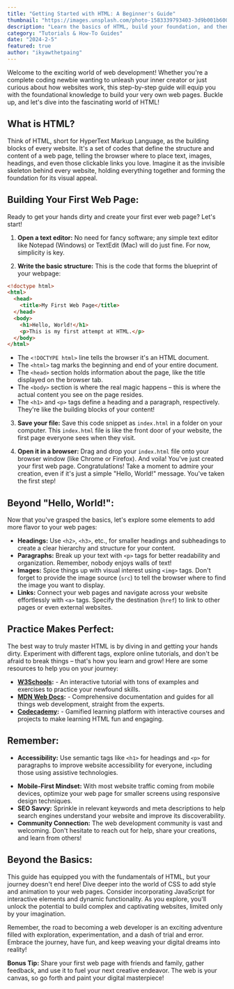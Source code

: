 ```yaml
---
title: "Getting Started with HTML: A Beginner's Guide"
thumbnail: "https://images.unsplash.com/photo-1583339793403-3d9b001b6008"
description: "Learn the basics of HTML, build your foundation, and then add sparkle with images, links, and more!"
category: "Tutorials & How-To Guides"
date: "2024-2-5"
featured: true
author: "ikyawthetpaing"
---
```


Welcome to the exciting world of web development! Whether you're a complete coding newbie wanting to unleash your inner creator or just curious about how websites work, this step-by-step guide will equip you with the foundational knowledge to build your very own web pages. Buckle up, and let's dive into the fascinating world of HTML!

## What is HTML?

Think of HTML, short for HyperText Markup Language, as the building blocks of every website. It's a set of codes that define the structure and content of a web page, telling the browser where to place text, images, headings, and even those clickable links you love. Imagine it as the invisible skeleton behind every website, holding everything together and forming the foundation for its visual appeal.

## Building Your First Web Page:

Ready to get your hands dirty and create your first ever web page? Let's start!

1. **Open a text editor:** No need for fancy software; any simple text editor like Notepad (Windows) or TextEdit (Mac) will do just fine. For now, simplicity is key.

2. **Write the basic structure:** This is the code that forms the blueprint of your webpage:

```html
<!doctype html>
<html>
  <head>
    <title>My First Web Page</title>
  </head>
  <body>
    <h1>Hello, World!</h1>
    <p>This is my first attempt at HTML.</p>
  </body>
</html>
```

- The `<!DOCTYPE html>` line tells the browser it's an HTML document.
- The `<html>` tag marks the beginning and end of your entire document.
- The `<head>` section holds information about the page, like the title displayed on the browser tab.
- The `<body>` section is where the real magic happens – this is where the actual content you see on the page resides.
- The `<h1>` and `<p>` tags define a heading and a paragraph, respectively. They're like the building blocks of your content!

3. **Save your file:** Save this code snippet as `index.html` in a folder on your computer. This `index.html` file is like the front door of your website, the first page everyone sees when they visit.

4. **Open it in a browser:** Drag and drop your `index.html` file onto your browser window (like Chrome or Firefox). And voila! You've just created your first web page. Congratulations! Take a moment to admire your creation, even if it's just a simple "Hello, World!" message. You've taken the first step!

## Beyond "Hello, World!":

Now that you've grasped the basics, let's explore some elements to add more flavor to your web pages:

- **Headings:** Use `<h2>`, `<h3>`, etc., for smaller headings and subheadings to create a clear hierarchy and structure for your content.
- **Paragraphs:** Break up your text with `<p>` tags for better readability and organization. Remember, nobody enjoys walls of text!
- **Images:** Spice things up with visual interest using `<img>` tags. Don't forget to provide the image source (`src`) to tell the browser where to find the image you want to display.
- **Links:** Connect your web pages and navigate across your website effortlessly with `<a>` tags. Specify the destination (`href`) to link to other pages or even external websites.

## Practice Makes Perfect:

The best way to truly master HTML is by diving in and getting your hands dirty. Experiment with different tags, explore online tutorials, and don't be afraid to break things – that's how you learn and grow! Here are some resources to help you on your journey:

- **[W3Schools](https://www.w3schools.com):** - An interactive tutorial with tons of examples and exercises to practice your newfound skills.
- **[MDN Web Docs](https://developer.mozilla.org/en-US/docs/Learn/HTML/Introduction_to_HTML):** - Comprehensive documentation and guides for all things web development, straight from the experts.
- **[Codecademy](https://www.codecademy.com/learn/learn-html):** - Gamified learning platform with interactive courses and projects to make learning HTML fun and engaging.

## Remember:

- **Accessibility:** Use semantic tags like `<h1>` for headings and `<p>` for paragraphs to improve website accessibility for everyone, including those using assistive technologies.

* **Mobile-First Mindset:** With most website traffic coming from mobile devices, optimize your web page for smaller screens using responsive design techniques.
* **SEO Savvy:** Sprinkle in relevant keywords and meta descriptions to help search engines understand your website and improve its discoverability.
* **Community Connection:** The web development community is vast and welcoming. Don't hesitate to reach out for help, share your creations, and learn from others!

## Beyond the Basics:

This guide has equipped you with the fundamentals of HTML, but your journey doesn't end here! Dive deeper into the world of CSS to add style and animation to your web pages. Consider incorporating JavaScript for interactive elements and dynamic functionality. As you explore, you'll unlock the potential to build complex and captivating websites, limited only by your imagination.

Remember, the road to becoming a web developer is an exciting adventure filled with exploration, experimentation, and a dash of trial and error. Embrace the journey, have fun, and keep weaving your digital dreams into reality!

**Bonus Tip:** Share your first web page with friends and family, gather feedback, and use it to fuel your next creative endeavor. The web is your canvas, so go forth and paint your digital masterpiece!
